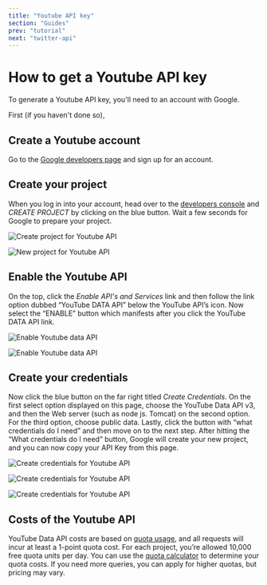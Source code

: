 ```yaml
---
title: "Youtube API key"
section: "Guides"
prev: "tutorial"
next: "twitter-api"
---
```


# How to get a Youtube API key

To generate a Youtube API key, you'll need to an account with Google.

First (if you haven't done so),

## Create a Youtube account

Go to the [Google developers page](https://developers.google.com/) and sign up for an account.

## Create your project

When you log in into your account, head over to the [developers console](https://console.developers.google.com/project) and _CREATE PROJECT_ by clicking on the blue button. Wait a few seconds for Google to prepare your project.

![Create project for Youtube API](ncube/youtube-api/create-project.webp "Youtube API create project")

![New project for Youtube API](ncube/youtube-api/new-project.webp "Youtube API new project")

## Enable the Youtube API

On the top, click the _Enable API's and Services_ link and then follow the link option dubbed “YouTube DATA API” below the YouTube API’s icon. Now select the “ENABLE” button which manifests after you click the YouTube DATA API link.

![Enable Youtube data API](ncube/youtube-api/enable.webp "Enable Youtube data API")

![Enable Youtube data API](ncube/youtube-api/enable2.webp "Enable Youtube data API")

## Create your credentials

Now click the blue button on the far right titled _Create Credentials_. On the first select option displayed on this page, choose the YouTube Data API v3, and then the Web server (such as node js. Tomcat) on the second option. For the third option, choose public data. Lastly, click the button with “what credentials do I need” and then move on to the next step. After hitting the “What credentials do I need” button, Google will create your new project, and you can now copy your API Key from this page.

![Create credentials for Youtube API](ncube/youtube-api/create-credentials.webp "Create Youtube API credentials")

![Create credentials for Youtube API](ncube/youtube-api/create-credentials2.webp "Create Youtube API credentials")

![Create credentials for Youtube API](ncube/youtube-api/create-credentials3.webp "Create Youtube API credentials")

## Costs of the Youtube API

YouTube Data API costs are based on [quota usage](https://developers.google.com/youtube/v3/getting-started), and all requests will incur at least a 1-point quota cost. For each project, you’re allowed 10,000 free quota units per day. You can use the [quota calculator](https://developers.google.com/youtube/v3/determine_quota_cost) to determine your quota costs. If you need more queries, you can apply for higher quotas, but pricing may vary.
